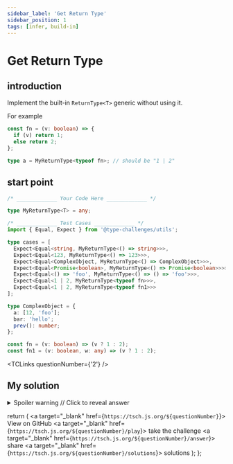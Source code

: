 ```yaml
---
sidebar_label: 'Get Return Type'
sidebar_position: 1
tags: [infer, build-in]
---
```


# Get Return Type

## introduction

Implement the built-in `ReturnType<T>` generic without using it.

For example

```ts
const fn = (v: boolean) => {
  if (v) return 1;
  else return 2;
};

type a = MyReturnType<typeof fn>; // should be "1 | 2"
```

## start point

```ts
/* _____________ Your Code Here _____________ */

type MyReturnType<T> = any;

/* _____________ Test Cases _____________ */
import { Equal, Expect } from '@type-challenges/utils';

type cases = [
  Expect<Equal<string, MyReturnType<() => string>>>,
  Expect<Equal<123, MyReturnType<() => 123>>>,
  Expect<Equal<ComplexObject, MyReturnType<() => ComplexObject>>>,
  Expect<Equal<Promise<boolean>, MyReturnType<() => Promise<boolean>>>>,
  Expect<Equal<() => 'foo', MyReturnType<() => () => 'foo'>>>,
  Expect<Equal<1 | 2, MyReturnType<typeof fn>>>,
  Expect<Equal<1 | 2, MyReturnType<typeof fn1>>>
];

type ComplexObject = {
  a: [12, 'foo'];
  bar: 'hello';
  prev(): number;
};

const fn = (v: boolean) => (v ? 1 : 2);
const fn1 = (v: boolean, w: any) => (v ? 1 : 2);
```

<TCLinks questionNumber={'2'} />

## My solution

<details>

<summary>Spoiler warning // Click to reveal answer</summary>

```ts twoslash
type MyReturnType<T> = T extends (...args: any[]) => infer R ? R : never;
```

</details>

  return (
    <span className="badge-links">
      <a target="\_blank" href={`https://tsch.js.org/${questionNumber}`}>
        View on GitHub
      </a>
      <a target="\_blank" href={`https://tsch.js.org/${questionNumber}/play`}>
        take the challenge
      </a>
      <a target="\_blank" href={`https://tsch.js.org/${questionNumber}/answer`}>
        share
      </a>
      <a target="\_blank" href={`https://tsch.js.org/${questionNumber}/solutions`}>
        solutions
      </a>
    </span>
  );
};
